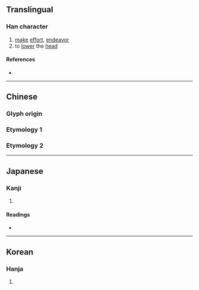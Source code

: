 {{character info/new}}
==Translingual==

===Han character===
{{Han char|rn=9|rad=人|as=07|sn=9|four=27216|canj=ONAU|ids=⿰亻免}}

# [[make]] [[effort]], [[endeavor]]
# to [[lower]] the [[head]]

====References====
* {{Han ref|kx=0105.150|dkj=00700|dj=0222.040|hdz=10164.050|uh=4FDB|ud=20443|bh=CDE9|bd=52713}}

----

==Chinese==
{{zh-forms}}

===Glyph origin===
{{Han etym}}

===Etymology 1===
{{zh-see|俯|v}}

===Etymology 2===
{{zh-see|勉|v}}

----

==Japanese==

===Kanji===
{{ja-kanji|grade=|rs=人07}}

# {{defn|lang=ja|sort=人07}}

====Readings====
* {{ja-readings|on=[[べん]] (ben), [[めん]] (men), [[ふ]] (fu)|kun=[[ふせる]] (fuseru)}}

----

==Korean==

===Hanja===
{{ko-hanja|hangeul=면|rv=myeon|mr=myŏn}}

# {{defn|lang=ko|sort=人07}}
